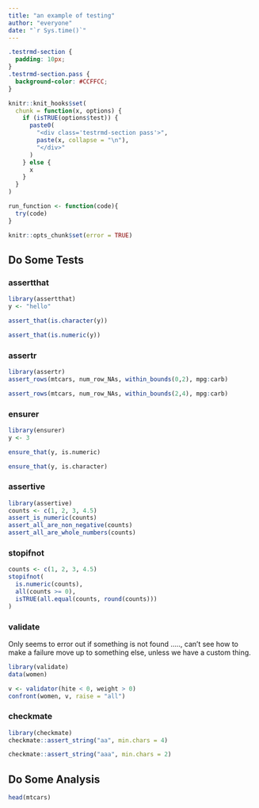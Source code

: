 ```yaml
---
title: "an example of testing"
author: "everyone"
date: "`r Sys.time()`"
---
```


```css
.testrmd-section {
  padding: 10px;
}
.testrmd-section.pass {
  background-color: #CCFFCC;
}
```

```r
knitr::knit_hooks$set(
  chunk = function(x, options) {
    if (isTRUE(options$test)) {
      paste0(
        "<div class='testrmd-section pass'>",
        paste(x, collapse = "\n"),
        "</div>"
      )
    } else {
      x
    }
  }
)

run_function <- function(code){
  try(code)
}

knitr::opts_chunk$set(error = TRUE)
```

## Do Some Tests

### assertthat

```r
library(assertthat)
y <- "hello"

assert_that(is.character(y))
```

```r
assert_that(is.numeric(y))
```

### assertr

```r
library(assertr)
assert_rows(mtcars, num_row_NAs, within_bounds(0,2), mpg:carb)
```

```r
assert_rows(mtcars, num_row_NAs, within_bounds(2,4), mpg:carb)
```

### ensurer
```r
library(ensurer)
y <- 3

ensure_that(y, is.numeric)
```

```r
ensure_that(y, is.character)
```

### assertive

```r
library(assertive)
counts <- c(1, 2, 3, 4.5)
assert_is_numeric(counts)
assert_all_are_non_negative(counts)
assert_all_are_whole_numbers(counts)
```

### stopifnot

```r
counts <- c(1, 2, 3, 4.5)
stopifnot(
  is.numeric(counts),
  all(counts >= 0),
  isTRUE(all.equal(counts, round(counts)))
)
```

### validate

Only seems to error out if something is not found ....., can't see how to make
a failure move up to something else, unless we have a custom thing.

```r
library(validate)
data(women)

v <- validator(hite < 0, weight > 0)
confront(women, v, raise = "all")
```

### checkmate

```r
library(checkmate)
checkmate::assert_string("aa", min.chars = 4)
```

```r
checkmate::assert_string("aaa", min.chars = 2)
```


## Do Some Analysis

```r
head(mtcars)
```

